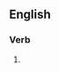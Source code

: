 ==English==

===Verb===
{{head|en|present participle}}

# {{present participle of|liberalize|lang=en|nocat=1}}